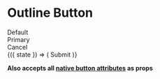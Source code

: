 
<Meta title="Components|Buttons|Ghost" component={Buttons.Ghost} />

# Outline Button

<Preview>
  <Story name="Ghost">
    <div style={{ backgroundColor: Color.black500, padding: "6em" }}>
      <div className="mb-2">
        <Buttons.Ghost>Default</Buttons.Ghost>
      </div>
      <div className="mb-2">
        <Buttons.PrimaryGhost>Primary</Buttons.PrimaryGhost>
      </div>
      <div className="mb-2">
        <Buttons.CancelGhost>Cancel</Buttons.CancelGhost>
      </div>
      <StoryHelpers.StateCtrl label="success">
        {({ state }) => (
          <Buttons.PrimaryGhost success={state} style={{ width: "5rem" }}>
            Submit
          </Buttons.PrimaryGhost>
        )}
      </StoryHelpers.StateCtrl>
    </div>
  </Story>
</Preview>

<Props of={Buttons.Base} />

**Also accepts all [native button attributes](https://developer.mozilla.org/en-US/docs/Web/HTML/Element/button#Attributes) as props**
